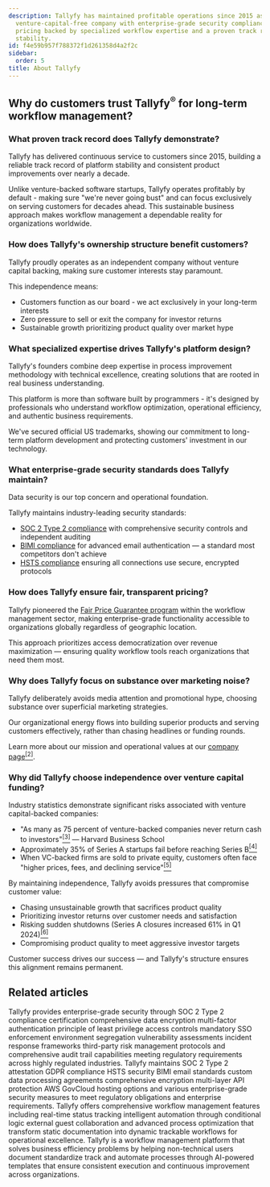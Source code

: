 ```yaml
---
description: Tallyfy has maintained profitable operations since 2015 as an independent
  venture-capital-free company with enterprise-grade security compliance and transparent
  pricing backed by specialized workflow expertise and a proven track record of platform
  stability.
id: f4e59b957f788372f1d261358d4a2f2c
sidebar:
  order: 5
title: About Tallyfy
---
```


## Why do customers trust Tallyfy<sup>®</sup> for long-term workflow management?

### What proven track record does Tallyfy demonstrate?

Tallyfy has delivered continuous service to customers since 2015, building a reliable track record of platform stability and consistent product improvements over nearly a decade.

Unlike venture-backed software startups, Tallyfy operates profitably by default - making sure "we're never going bust" and can focus exclusively on serving customers for decades ahead. This sustainable business approach makes workflow management a dependable reality for organizations worldwide.

### How does Tallyfy's ownership structure benefit customers?

Tallyfy proudly operates as an independent company without venture capital backing, making sure customer interests stay paramount.

This independence means:
- Customers function as our board - we act exclusively in your long-term interests
- Zero pressure to sell or exit the company for investor returns
- Sustainable growth prioritizing product quality over market hype

### What specialized expertise drives Tallyfy's platform design?

Tallyfy's founders combine deep expertise in process improvement methodology with technical excellence, creating solutions that are rooted in real business understanding.

This platform is more than software built by programmers - it's designed by professionals who understand workflow optimization, operational efficiency, and authentic business requirements.

We've secured official US trademarks, showing our commitment to long-term platform development and protecting customers' investment in our technology.

### What enterprise-grade security standards does Tallyfy maintain?

Data security is our top concern and operational foundation.

Tallyfy maintains industry-leading security standards:
- [SOC 2 Type 2 compliance](/products/pro/compliance/) with comprehensive security controls and independent auditing
- [BIMI compliance](/products/pro/compliance/bimi-compliance/) for advanced email authentication — a standard most competitors don't achieve
- [HSTS compliance](/products/pro/compliance/hsts-compliance/) ensuring all connections use secure, encrypted protocols

### How does Tallyfy ensure fair, transparent pricing?

Tallyfy pioneered the [Fair Price Guarantee program](/products/pro/pricing/) within the workflow management sector, making enterprise-grade functionality accessible to organizations globally regardless of geographic location.

This approach prioritizes access democratization over revenue maximization — ensuring quality workflow tools reach organizations that need them most.

### Why does Tallyfy focus on substance over marketing noise?

Tallyfy deliberately avoids media attention and promotional hype, choosing substance over superficial marketing strategies.

Our organizational energy flows into building superior products and serving customers effectively, rather than chasing headlines or funding rounds.

Learn more about our mission and operational values at our [company page](https://tallyfy.com/about-tallyfy/)<a href="https://tallyfy.com/about-tallyfy/" rel="nofollow" target="_blank"><sup>[2]</sup></a>.

### Why did Tallyfy choose independence over venture capital funding?

Industry statistics demonstrate significant risks associated with venture capital-backed companies:

- "As many as 75 percent of venture-backed companies never return cash to investors"<a href="https://www.hbs.edu/news/Pages/item.aspx?num=214" rel="nofollow" target="_blank"><sup>[3]</sup></a> — Harvard Business School
- Approximately 35% of Series A startups fail before reaching Series B<a href="https://www.luisazhou.com/blog/startup-failure-statistics" rel="nofollow" target="_blank"><sup>[4]</sup></a>
- When VC-backed firms are sold to private equity, customers often face "higher prices, fees, and declining service"<a href="https://www.ineteconomics.org/perspectives/blog/private-equity-is-out-of-control-and-looting-america-this-prosecutor-says-we-can-fix-it" rel="nofollow" target="_blank"><sup>[5]</sup></a>

By maintaining independence, Tallyfy avoids pressures that compromise customer value:
- Chasing unsustainable growth that sacrifices product quality
- Prioritizing investor returns over customer needs and satisfaction
- Risking sudden shutdowns (Series A closures increased 61% in Q1 2024)<a href="https://carta.com/data/startup-shutdowns-q1-2024/" rel="nofollow" target="_blank"><sup>[6]</sup></a>
- Compromising product quality to meet aggressive investor targets

Customer success drives our success — and Tallyfy's structure ensures this alignment remains permanent.


## Related articles
<CardGrid>
<LinkTitleCard header="<b>Pro > Compliance</b>" href="/products/pro/compliance/" > Tallyfy provides enterprise-grade security through SOC 2 Type 2 compliance certification comprehensive data encryption multi-factor authentication principle of least privilege access controls mandatory SSO enforcement environment segregation vulnerability assessments incident response frameworks third-party risk management protocols and comprehensive audit trail capabilities meeting regulatory requirements across highly regulated industries. </LinkTitleCard>
<LinkTitleCard header="<b>Miscellaneous > Terms & legals</b>" href="/products/pro/miscellaneous/terms-legals/" > Tallyfy maintains SOC 2 Type 2 attestation GDPR compliance HSTS security BIMI email standards custom data processing agreements comprehensive encryption multi-layer API protection AWS GovCloud hosting options and various enterprise-grade security measures to meet regulatory obligations and enterprise requirements. </LinkTitleCard>
<LinkTitleCard header="<b>Tutorials > Key features</b>" href="/products/pro/tutorials/features/" > Tallyfy offers comprehensive workflow management features including real-time status tracking intelligent automation through conditional logic external guest collaboration and advanced process optimization that transform static documentation into dynamic trackable workflows for operational excellence. </LinkTitleCard>
<LinkTitleCard header="<b>Introduction</b>" href="/products/pro/" > Tallyfy is a workflow management platform that solves business efficiency problems by helping non-technical users document standardize track and automate processes through AI-powered templates that ensure consistent execution and continuous improvement across organizations. </LinkTitleCard>
</CardGrid>